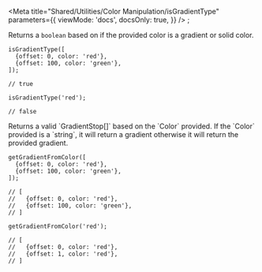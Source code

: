 

<Meta
  title="Shared/Utilities/Color Manipulation/isGradientType"
  parameters={{
    viewMode: 'docs',
    docsOnly: true,
  }}
/>
;

<UtilitiesHeader />

<Title type="h3">
  <code>isGradientType()</code>
</Title>

<p>
  Returns a <code>boolean</code> based on if the provided color is a gradient or
  solid color.
</p>

```tsx
isGradientType([
  {offset: 0, color: 'red'},
  {offset: 100, color: 'green'},
]);

// true

isGradientType('red');

// false
```

<Title type="h3">
  <code>getGradientFromColor()</code>
</Title>

<p>
  Returns a valid `GradientStop[]` based on the `Color` provided. If the `Color`
  provided is a `string`, it will return a gradient otherwise it will return the
  provided gradient.
</p>

```tsx
getGradientFromColor([
  {offset: 0, color: 'red'},
  {offset: 100, color: 'green'},
]);

// [
//   {offset: 0, color: 'red'},
//   {offset: 100, color: 'green'},
// ]

getGradientFromColor('red');

// [
//   {offset: 0, color: 'red'},
//   {offset: 1, color: 'red'},
// ]
```
